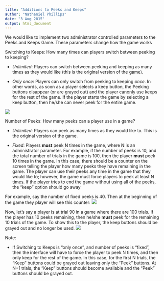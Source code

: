```yaml
---
title: "Additions to Peeks and Keeps"
author: "Nathaniel Phillips"
date: "3 Aug 2015"
output: html_document
---
```


We would like to implement two administrator controlled parameters to the Peeks and Keeps Game. These parameters change how the game works

Switching to Keeps: How many times can players switch between peeking to keeping?

- *Unlimited*: Players can switch between peeking and keeping as many times as they would like (this is the original version of the game).

- *Only once*: Players can only switch from peeking to keeping *once*. In other words, as soon as a player selects a keep button, the Peeking buttons disappear (or are grayed out) and the player canonly use keeps for the rest of the game. If the player starts the game by selecting a keep button, then he/she can never peek for the entire game.
    
![](nomorepeeks.jpg)    
    
    
Number of Peeks: How many peeks can a player use in a game?

- *Unlimited*: Players can peek as many times as they would like to. This is the original version of the game.

- *Fixed*: Players **must** peek N times in the game, where N is an administrator parameter. For example, if the number of peeks is 10, and the total number of trials in the game is 100, then the player **must** peek 10 times in the game. In this case, there should be a counter on the screen telling the player how many peeks they have remaining in the game. The player can use their peeks any time in the game that they would like to; however, the game must force players to peek at least N times. If the player tries to end the game without using all of the peeks, the "keep" option should go away

For example, say the number of fixed peeks is 40. Then at the beginning of the game they player will see this counter:
![](peekdisplay.jpg)

Now, let's say a player is at trial 90 in a game where there are 100 trials. If the player has 10 peeks remaining, then he/she **must** peek for the remaining 10 trials of the game. To show this to the player, the keep buttons should be grayed out and no longer be used.
![](mustpeek.jpg)


Note:

- If Switching to Keeps is "only once", and number of peeks is "fixed", then the interface will have to force the player to peek N times, and then only keep for the rest of the game. In this case, for the first N trials, the "Keep" buttons could be grayed out leaving only the "Peek" buttons. At N+1 trials, the "Keep" buttons should become available and the "Peek" buttons should be grayed out.
